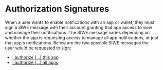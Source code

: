 # Authorization Signatures

When a user wants to enable notifications with an app or wallet, they must sign a SIWE message with their account granting that app access to view and manage their notifications. The SIWE message varies depending on whether the app is requesting access to manage all app notifications, or just that app's notifications. Below are the two possible SIWE messages the user would be requested to sign:

- [I authorize [...] this app](this-app)
- [I authorize [...] all apps](all-apps)
